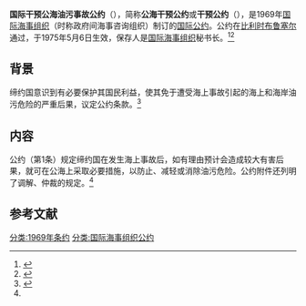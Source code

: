 {{Infobox treaty
|name=公海干预公约
|long_name=国际干预公海油污事故公约
|date_signed=1969年11月29日
|date_effective=1975年5月6日
|location_signed={{BEL}}[[布鲁塞尔|布鲁塞尔]]
|depositor=[[國際海事組織|国际海事组织]]秘书长
|languages=英文、法文<br>俄文（正式译本）<br>西班牙文（正式译本）
|parties=89（截至2021年3月2日）<ref>{{Cite web|title=Status Of Treaties|url=https://wwwcdn.imo.org/localresources/en/About/Conventions/StatusOfConventions/StatusOfTreaties.pdf|language=en|publisher=wwwcdn.imo.org|accessdate=2021-03-16|archive-date=2021-09-29|archive-url=https://web.archive.org/web/20210929230708/https://wwwcdn.imo.org/localresources/en/About/Conventions/StatusOfConventions/StatusOfTreaties.pdf}}</ref>
}}
'''国际干预公海油污事故公约'''（{{lang-en|International Convention Relating to Intervention on the High Seas in Cases of Oil Pollution Casualties}}），简称'''公海干预公约'''或'''干预公约'''（{{lang-en|Intervention 1969}}），是1969年[[國際海事組織|国际海事组织]]（时称政府间海事咨询组织）制订的[[国际公约|国际公约]]。公约在[[比利时|比利时]][[布鲁塞尔|布鲁塞尔]]通过，于1975年5月6日生效，保存人是[[國際海事組織|国际海事组织]]秘书长。<ref>{{Cite web|title=International Convention Relating to Intervention on the High Seas in Cases of Oil Pollution Casualties|url=https://www.imo.org/en/About/Conventions/Pages/International-Convention-Relating-to-Intervention-on-the-High-Seas-in-Cases-of-Oil-Pollution-Casualties.aspx|accessdate=2021-03-16|publisher=www.imo.org|language=en|archive-date=2022-02-13|archive-url=https://web.archive.org/web/20220213193510/https://www.imo.org/en/About/Conventions/Pages/International-Convention-Relating-to-Intervention-on-the-High-Seas-in-Cases-of-Oil-Pollution-Casualties.aspx}}</ref><ref>{{Cite web|title=1969年国际干预公海油污事故公约|url=http://treaty.mfa.gov.cn/Treaty/web/detail1.jsp?objid=1531876060858|accessdate=2021-03-16|publisher=treaty.mfa.gov.cn|language=zh-hans|archive-date=2021-10-14|archive-url=https://web.archive.org/web/20211014035616/http://treaty.mfa.gov.cn/Treaty/web/detail1.jsp?objid=1531876060858}}</ref>

== 背景 ==
缔约国意识到有必要保护其国民利益，使其免于遭受海上事故引起的海上和海岸油污危险的严重后果，议定公约条款。<ref name=":0">{{Cite web|title=1969年国际干预公海油污事故公约-文本|url=http://treaty.mfa.gov.cn/tykfiles/20180718/1531876060858.pdf|accessdate=2021-03-16|publisher=treaty.mfa.gov.cn|language=zh-hans|archive-date=2022-03-20|archive-url=https://web.archive.org/web/20220320092740/http://treaty.mfa.gov.cn/tykfiles/20180718/1531876060858.pdf}}</ref>

== 内容 ==
公约（第1条）规定缔约国在发生海上事故后，如有理由预计会造成较大有害后果，就可在公海上采取必要措施，以防止、减轻或消除油污危险。公约附件还列明了调解、仲裁的规定。<ref name=":0"/>

== 参考文献 ==
{{reflist|2}}
{{国际海事组织公约}}
[[分类:1969年条约|分类:1969年条约]]
[[分类:国际海事组织公约|分类:国际海事组织公约]]